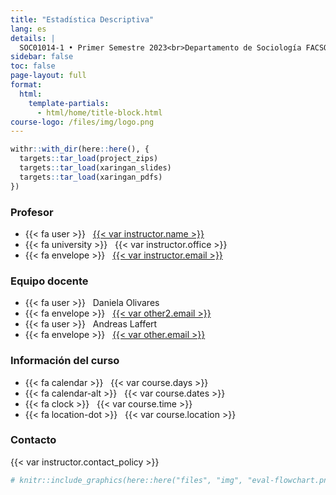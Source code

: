 ```yaml
---
title: "Estadística Descriptiva"
lang: es
details: |
  SOC01014-1 • Primer Semestre 2023<br>Departamento de Sociología FACSO<br>Universidad de Chile
sidebar: false
toc: false
page-layout: full
format:
  html:
    template-partials:
      - html/home/title-block.html
course-logo: /files/img/logo.png
---
```


```r
withr::with_dir(here::here(), {
  targets::tar_load(project_zips)
  targets::tar_load(xaringan_slides)
  targets::tar_load(xaringan_pdfs)
})
```

::: {.home}

::: {.grid .course-details}

::: {.g-col-4}
### Profesor

- {{< fa user >}} &nbsp; [{{< var instructor.name >}}]({{< var instructor.url >}})
- {{< fa university >}} &nbsp; {{< var instructor.office >}}
- {{< fa envelope >}} &nbsp; <a href="mailto:{{< var instructor.email >}}">{{< var instructor.email >}}</a>
:::

::: {.g-col-4}
### Equipo docente

- {{< fa user >}} &nbsp; Daniela Olivares
- {{< fa envelope >}} &nbsp; <a href="mailto:{{< var other2.email >}}">{{< var other2.email >}}</a>
- {{< fa user >}} &nbsp; Andreas Laffert
- {{< fa envelope >}} &nbsp; <a href="mailto:{{< var other.email >}}">{{< var other.email >}}</a>
:::

::: {.g-col-4}
### Información del curso

- {{< fa calendar >}} &nbsp; {{< var course.days >}}
- {{< fa calendar-alt >}} &nbsp; {{< var course.dates >}}
- {{< fa clock >}} &nbsp; {{< var course.time >}}
- {{< fa location-dot >}} &nbsp; {{< var course.location >}}
:::

::: {.g-col-4 .contact-policy}
### Contacto

{{< var instructor.contact_policy >}}
:::

:::

```r
# knitr::include_graphics(here::here("files", "img", "eval-flowchart.png"), error = FALSE)
```

:::
